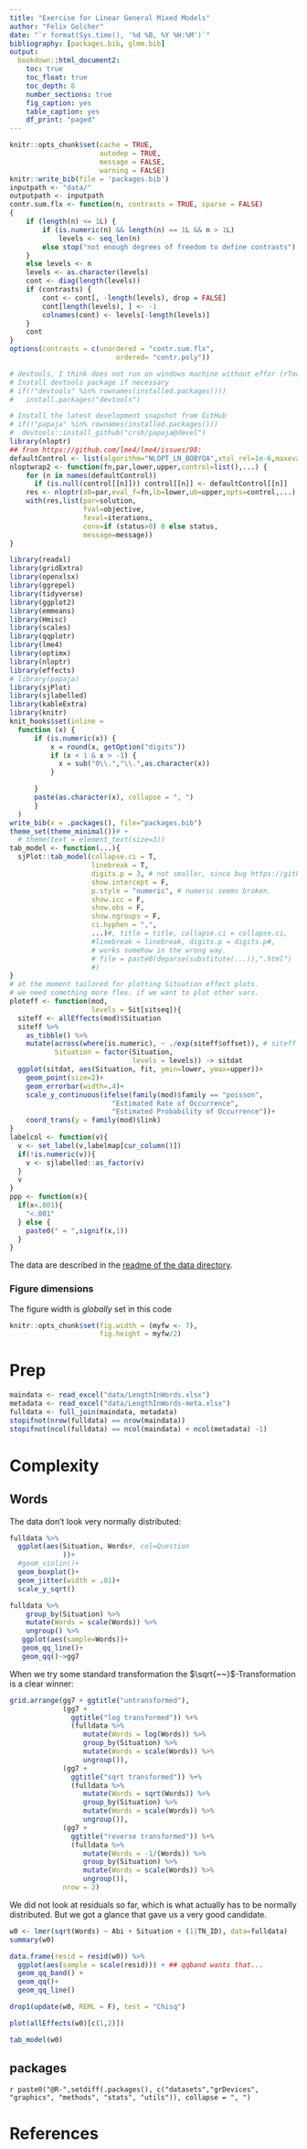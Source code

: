 ```yaml
---
title: "Exercise for Linear General Mixed Models"
author: "Felix Golcher"
date: "`r format(Sys.time(), '%d %B, %Y %H:%M')`"
bibliography: [packages.bib, glmm.bib]
output:
  bookdown::html_document2:
    toc: true
    toc_float: true
    toc_depth: 6
    number_sections: true
    fig_caption: yes
    table_caption: yes
    df_print: "paged"
---
```



```r
knitr::opts_chunk$set(cache = TRUE,
                      autodep = TRUE,
                      message = FALSE,
                      warning = FALSE)
knitr::write_bib(file = 'packages.bib')
inputpath <- "data/"
outputpath <- inputpath
contr.sum.flx <- function(n, contrasts = TRUE, sparse = FALSE) 
{
    if (length(n) <= 1L) {
        if (is.numeric(n) && length(n) == 1L && n > 1L) 
            levels <- seq_len(n)
        else stop("not enough degrees of freedom to define contrasts")
    }
    else levels <- n
    levels <- as.character(levels)
    cont <- diag(length(levels))
    if (contrasts) {
        cont <- cont[, -length(levels), drop = FALSE]
        cont[length(levels), ] <- -1
        colnames(cont) <- levels[-length(levels)]
    }
    cont
}
options(contrasts = c(unordered = "contr.sum.flx",
                          ordered= "contr.poly"))

# devtools, I think does not run on windows machine without effor (rTools).
# Install devtools package if necessary
# if(!"devtools" %in% rownames(installed.packages()))
#   install.packages("devtools")

# Install the latest development snapshot from GitHub
# if(!"papaja" %in% rownames(installed.packages())) 
#  devtools::install_github("crsh/papaja@devel")
library(nloptr)
## from https://github.com/lme4/lme4/issues/98:
defaultControl <- list(algorithm="NLOPT_LN_BOBYQA",xtol_rel=1e-6,maxeval=1e5)
nloptwrap2 <- function(fn,par,lower,upper,control=list(),...) {
    for (n in names(defaultControl)) 
      if (is.null(control[[n]])) control[[n]] <- defaultControl[[n]]
    res <- nloptr(x0=par,eval_f=fn,lb=lower,ub=upper,opts=control,...)
    with(res,list(par=solution,
                  fval=objective,
                  feval=iterations,
                  conv=if (status>0) 0 else status,
                  message=message))
}
```

```r
library(readxl)
library(gridExtra)
library(openxlsx)
library(ggrepel)
library(tidyverse)
library(ggplot2)
library(emmeans)
library(Hmisc)
library(scales)
library(qqplotr)
library(lme4)
library(optimx)
library(nloptr)
library(effects)
# library(papaja)
library(sjPlot)
library(sjlabelled)
library(kableExtra)
library(knitr)
knit_hooks$set(inline =
  function (x) {
      if (is.numeric(x)) {
          x = round(x, getOption("digits"))
          if (x < 1 & x > -1) {
            x = sub("0\\.","\\.",as.character(x)) 
          }

      }
      paste(as.character(x), collapse = ", ")
      }
  )
write_bib(x = .packages(), file="packages.bib")
theme_set(theme_minimal())# +
  # theme(text = element_text(size=3))
tab_model <- function(...){
  sjPlot::tab_model(collapse.ci = T,
                    linebreak = T,
                    digits.p = 3, # not smaller, since bug https://github.com/strengejacke/sjPlot/issues/789
                    show.intercept = F,
                    p.style = "numeric", # numeric seems broken.
                    show.icc = F,
                    show.obs = F,
                    show.ngroups = F,
                    ci.hyphen = ",",
                    ...)#, title = title, collapse.ci = collapse.ci,
                    #linebreak = linebreak, digits.p = digits.p#,
                    # works somehow in the wrong way.
                    # file = paste0(deparse(substitute(...)),".html")
                    #)
}
# at the moment tailored for plotting Situation effect plots.
# we need something more flex. if we want to plot other vars.
ploteff <- function(mod,
                    levels = Sit[sitseq]){
  siteff <- allEffects(mod)$Situation
  siteff %>%
    as_tibble() %>% 
    mutate(across(where(is.numeric), ~ ./exp(siteff$offset)), # siteff = 0 for binom
           Situation = factor(Situation, 
                              levels = levels)) -> sitdat
  ggplot(sitdat, aes(Situation, fit, ymin=lower, ymax=upper))+
    geom_point(size=2)+
    geom_errorbar(width=.4)+
    scale_y_continuous(ifelse(family(mod)$family == "poisson",
                         "Estimated Rate of Occurrence",
                         "Estimated Probability of Occurrence"))+
    coord_trans(y = family(mod)$link)
}
labelcol <- function(v){
  v <- set_label(v,labelmap[cur_column()])
  if(!is.numeric(v)){
    v <- sjlabelled::as_factor(v)
  }
  v
}
ppp <- function(x){
  if(x<.001){
    "<.001"
  } else {
    paste0(" = ",signif(x,1))
  }
}
```

The data are described in the [readme of the data directory](https://scm.cms.hu-berlin.de/golchefe/reflex-pipeline/-/tree/master/data).

### Figure dimensions

The figure width is *globally* set in this code 

```r
knitr::opts_chunk$set(fig.width = (myfw <- 7),
                      fig.height = myfw/2)
```


# Prep

```r
maindata <- read_excel("data/LengthInWords.xlsx")
metadata <- read_excel("data/LengthInWords-meta.xlsx")
fulldata <- full_join(maindata, metadata)
stopifnot(nrow(fulldata) == nrow(maindata))
stopifnot(ncol(fulldata) == ncol(maindata) + ncol(metadata) -1)
```


# Complexity


## Words

The data don't look very normally distributed:

```r
fulldata %>% 
  ggplot(aes(Situation, Words#, col=Question
             ))+
  #geom_violin()+
  geom_boxplot()+
  geom_jitter(width = .01)+
  scale_y_sqrt()
```

```r
fulldata %>% 
    group_by(Situation) %>% 
    mutate(Words = scale(Words)) %>% 
    ungroup() %>% 
   ggplot(aes(sample=Words))+
   geom_qq_line()+
   geom_qq()->gg7
```

When we try some standard transformation the $\sqrt{~~}$-Transformation is a clear winner:


```r
grid.arrange(gg7 + ggtitle("untransformed"),
             (gg7 +
               ggtitle("log transformed")) %+% 
               (fulldata %>% 
                  mutate(Words = log(Words)) %>% 
                  group_by(Situation) %>% 
                  mutate(Words = scale(Words)) %>% 
                  ungroup()),
             (gg7 +
               ggtitle("sqrt transformed")) %+% 
               (fulldata %>% 
                  mutate(Words = sqrt(Words)) %>% 
                  group_by(Situation) %>% 
                  mutate(Words = scale(Words)) %>% 
                  ungroup()),
             (gg7 +
               ggtitle("reverse transformed")) %+% 
               (fulldata %>% 
                  mutate(Words = -1/(Words)) %>% 
                  group_by(Situation) %>% 
                  mutate(Words = scale(Words)) %>% 
                  ungroup()),
             nrow = 2)
```

We did not look at residuals so far, which is what actually has to be normally distributed. But we got a glance that gave us a very good candidate.

```r
w0 <- lmer(sqrt(Words) ~ Abi + Situation + (1|TN_ID), data=fulldata)
summary(w0)
```


```r
data.frame(resid = resid(w0)) %>% 
  ggplot(aes(sample = scale(resid))) + ## qqband wants that... 
  geom_qq_band() +
  geom_qq()+
  geom_qq_line()
```


```r
drop1(update(w0, REML = F), test = "Chisq")
```

```r
plot(allEffects(w0)[c(1,2)])
```

```r
tab_model(w0)
```



## packages

`r paste0("@R-",setdiff(.packages(), c("datasets","grDevices", "graphics", "methods", "stats", "utils")), collapse = ", ")`

# References